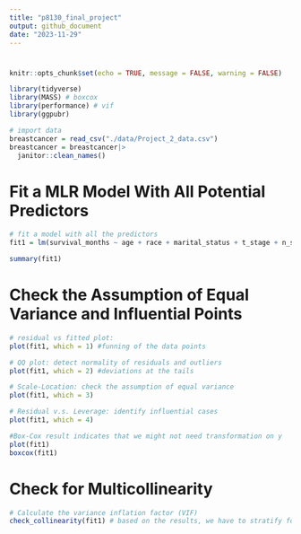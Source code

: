 ```yaml
---
title: "p8130_final_project"
output: github_document
date: "2023-11-29"
---
```


# 

```r
knitr::opts_chunk$set(echo = TRUE, message = FALSE, warning = FALSE)

library(tidyverse)
library(MASS) # boxcox
library(performance) # vif
library(ggpubr)
```

```r
# import data
breastcancer = read_csv("./data/Project_2_data.csv")
breastcancer = breastcancer|>
  janitor::clean_names()
```
# Fit a MLR Model With All Potential Predictors

```r
# fit a model with all the predictors
fit1 = lm(survival_months ~ age + race + marital_status + t_stage + n_stage + x6th_stage + differentiate + grade + a_stage + tumor_size + estrogen_status + progesterone_status + regional_node_examined + reginol_node_positive, data = breastcancer)

summary(fit1)
```
# Check the Assumption of Equal Variance and Influential Points

```r
# residual vs fitted plot: 
plot(fit1, which = 1) #funning of the data points

# QQ plot: detect normality of residuals and outliers
plot(fit1, which = 2) #deviations at the tails 

# Scale-Location: check the assumption of equal variance
plot(fit1, which = 3)

# Residual v.s. Leverage: identify influential cases
plot(fit1, which = 4)
```



```r
#Box-Cox result indicates that we might not need transformation on y 
plot(fit1)
boxcox(fit1)
```
# Check for Multicollinearity

```r
# Calculate the variance inflation factor (VIF)
check_collinearity(fit1) # based on the results, we have to stratify for different stage levels if we include them in our model

```


